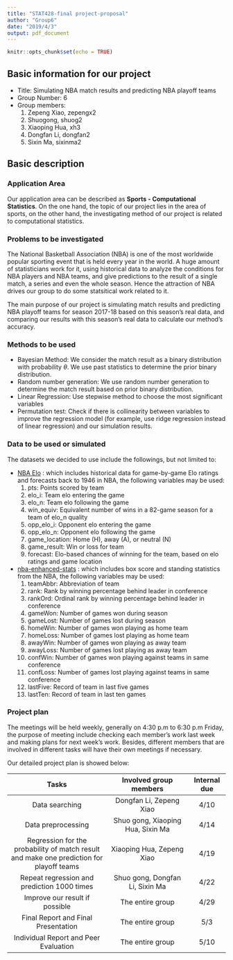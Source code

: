 ```yaml
---
title: "STAT428-final project-proposal"
author: "Group6"
date: "2019/4/3"
output: pdf_document
---
```


```r
knitr::opts_chunk$set(echo = TRUE)
```

## Basic information for our project

- Title: Simulating NBA match results and predicting NBA playoff teams
- Group Number: 6
- Group members:
  1. Zepeng Xiao, zepengx2
  1. Shuogong, shuog2
  1. Xiaoping Hua, xh3
  1. Dongfan Li, dongfan2
  1. Sixin Ma, sixinma2

## Basic description

### Application Area

\quad Our application area can be described as **Sports - Computational Statistics**. On the one hand, the topic of our project lies in the area of sports, on the other hand, the investigating method of our project is related to computational statistics.

### Problems to be investigated

\quad The National Basketball Association (NBA) is one of the most worldwide popular sporting event that is held every year in the world. A huge amount of statisticians work for it, using historical data to analyze the conditions for NBA players and NBA teams, and give predictions to the result of a single match, a series and even the whole season. Hence the attraction of NBA drives our group to do some statsitical work related to it.

\quad The main purpose of our project is simulating match results and predicting NBA playoff teams for season 2017-18 based on this season’s real data, and comparing our results with this season’s real data to calculate our method’s accuracy.

### Methods to be used

- Bayesian Method: We consider the  match result as a binary distribution with probability $\theta$. We use past statistics to determine the prior binary distribution.
- Random number generation: We use random number generation to determine the match result based on prior binary distribution.
- Linear Regression: Use stepwise method to choose the most significant variables
- Permutation test: Check if there is collinearity between variables to improve the regression model (for example, use ridge regression instead of linear regression) and our simulation results.


### Data to be used or simulated

The datasets we decided to use include the followings, but not limited to:

- [NBA Elo](https://github.com/fivethirtyeight/data/tree/master/nba-elo) : which includes historical data for game-by-game Elo ratings and forecasts back to 1946 in NBA, the following variables may be used:
  1. pts: Points scored by team
  1. elo_i: Team elo entering the game
  1. elo_n: Team elo following the game
  1. win_equiv: Equivalent number of wins in a 82-game season for a team of elo_n quality
  1. opp_elo_i: Opponent elo entering the game
  1. opp_elo_n: Opponent elo following the game
  1. game_location: Home (H), away (A), or neutral (N)
  1. game_result: Win or loss for team
  1. forecast: Elo-based chances of winning for the team, based on elo ratings and game location
- [nba-enhanced-stats](https://www.kaggle.com/pablote/nba-enhanced-stats#2012-18_teamBoxScore.csv) : which includes box score and standing statistics from the NBA, the following variables may be used:
  1. teamAbbr: Abbreviation of team
  1. rank: Rank by winning percentage behind leader in conference
  1. rankOrd: Ordinal rank by winning percentage behind leader in conference
  1. gameWon: Number of games won during season
  1. gameLost: Number of games lost during season
  1. homeWin: Number of games won playing as home team
  1. homeLoss: Number of games lost playing as home team
  1. awayWin: Number of games won playing as away team
  1. awayLoss: Number of games lost playing as away team
  1. confWin: Number of games won playing against teams in same conference
  1. confLoss: Number of games lost playing against teams in same conference
  1. lastFive: Record of team in last five games
  1. lastTen: Record of team in last ten games

### Project plan

The meetings will be held weekly, generally on 4:30 p.m to 6:30 p.m Friday, the purpose of meeting include checking each member’s work last week and making plans for next week’s work. Besides, different members that are involved in different tasks will have their own meetings if necessary.

Our detailed project plan is showed below:

| Tasks | Involved group members | Internal due |
|:------------------------------:|:------------------------:|:----------:|
| Data searching | Dongfan Li, Zepeng Xiao | 4/10 |
| Data preprocessing | Shuo gong, Xiaoping Hua, Sixin Ma | 4/14 |
| Regression for the probability of match result and make one prediction for playoff teams  | Xiaoping Hua, Zepeng Xiao | 4/19 |
| Repeat regression and prediction 1000 times | Shuo gong, Dongfan Li, Sixin Ma | 4/22 |
| Improve our result if possible | The entire group | 4/29 |
| Final Report and Final Presentation | The entire group | 5/3 |
| Individual Report and Peer Evaluation | The entire group | 5/10 |

